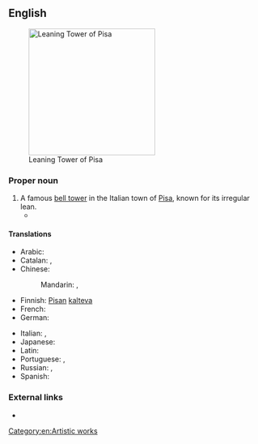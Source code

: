 ==English==
[[File:Leaning Tower of Pisa (1).jpg|thumb|250px|upright|Leaning Tower of Pisa]]

===Proper noun===
{{en-proper noun|sg=[[leaning|Leaning]] [[tower|Tower]] of [[Pisa]]}}

# A famous [[bell tower]] in the Italian town of [[Pisa]], known for its irregular lean.
#* {{quote-news
|year=2012
|date=May 20
|author=Nathan Rabin
|title=TV: Review: THE SIMPSONS (CLASSIC): “Marge Gets A Job” (season 4, episode 7; originally aired 11/05/1992)
|work=The Onion AV Club
|url=http://www.avclub.com/articles/marge-gets-a-job,73723/
|page=
|passage=“Marge Gets A Job” opens with the foundation of the Simpson house tilting perilously to one side, making the family homestead look like the suburban equivalent of the '''Leaning Tower Of Pisa'''. }}

====Translations====
{{trans-top|the tower}}
* Arabic: {{t-|ar|برج بيزا المائل|m|tr=burj bīzā al-māʾil|sc=Arab}}
* Catalan: {{t-|ca|Torre de Pisa|f}}, {{t-|ca|Torre inclinada de Pisa|f}}
* Chinese: 
*: Mandarin: {{t|cmn|比薩斜塔|sc=Hani}}, {{t|cmn|比萨斜塔|tr=Bǐsà Xiétǎ|sc=Hani}}
* Finnish: [[Pisa#Finnish|Pisan]] [[kalteva#Finnish|kalteva]] {{t+|fi|torni}}
* French: {{t-|fr|tour penchée de Pise|f}}
* German: {{t-|de|Schiefer Turm von Pisa|m}}
{{trans-mid}}
* Italian: {{t-|it|torre pendente di Pisa|f}}, {{t-|it|torre pendente|f}}
* Japanese: {{t-|ja|ピサの斜塔|tr=Pisa no shatō|sc=Jpan}}
* Latin: {{t-|la|turris pendens Pisae|f}}
* Portuguese: {{t-|pt|Torre de Piza|f}}, {{t-|pt|Torre Pendente de Piza|f}}
* Russian: {{t-|ru|Пизанская башня|f|tr=Pizánskaja bášnja|sc=Cyrl}} {{qualifier|tower of Pisa}}, {{t-|ru|Падающая башня|f|tr=Pádajuščaja bášnja|sc=Cyrl}} {{qualifier|falling tower}}
* Spanish: {{t-|es|Torre inclinada de Pisa|f}}
{{trans-bottom}}

===External links===
* {{pedia}}

[[Category:en:Artistic works]]